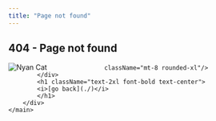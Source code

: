 ```yaml
---
title: "Page not found"
---
```





<article
    className="w-full overflow-x-hidden break-words nextra-content flex min-h-[calc(100vh-var(--nextra-navbar-height))] min-w-0 justify-center pb-8 pr-[calc(env(safe-area-inset-right)-1.5rem)]">
    <main className="flex w-full my-auto">
        <div className="flex flex-col m-auto">
            <h1 className="text-3xl font-bold text-center">
                404 - Page not found
            </h1>
            <div className="mx-4">
                <Image
                    src="/nyan-cat.webp"
                    alt="Nyan Cat"
                    width={500}
                    height={500}
                    
                    className="mt-8 rounded-xl"/>
            </div>
            <h1 className="text-2xl font-bold text-center">
            <i>[go back](./)</i>
            </h1>
        </div>
    </main>
</article>
